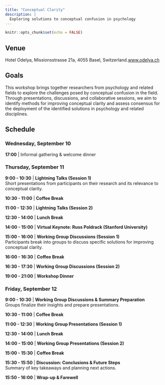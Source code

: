 ```yaml
---
title: "Conceptual Clarity"
description: |
  Exploring solutions to conceptual confusion in psychology
---
```


```r
knitr::opts_chunk$set(echo = FALSE)
```

## Venue

Hotel Odelya,  Missionsstrasse 21a, 4055 Basel, Switzerland.[www.odelya.ch](https://www.odelya.ch/en/hotel)

## Goals

This workshop brings together researchers from psychology and related fields to explore the challenges posed by conceptual confusion in the field. Through presentations, discussions, and collaborative sessions, we aim to identify methods for improving conceptual clarity and assess consensus for the deployment of the identified solutions in psychology and related disciplines.

## Schedule


### Wednesday, September 10  
**17:00** | Informal gathering & welcome dinner  


### Thursday, September 11  

**9:00 - 10:30** | **Lightning Talks (Session 1)**  
Short presentations from participants on their research and its relevance to conceptual clarity.  

**10:30 - 11:00** | **Coffee Break**  

**11:00 - 12:30** | **Lightning Talks (Session 2)**  

**12:30 - 14:00** | **Lunch Break**  

**14:00 - 15:00** | **Virtual Keynote: Russ Poldrack (Stanford University)**  

**15:00 - 16:00** | **Working Group Discussions (Session 1)**  
Participants break into groups to discuss specific solutions for improving conceptual clarity.  

**16:00 - 16:30** | **Coffee Break**  

**16:30 - 17:30** | **Working Group Discussions (Session 2)**  

**19:00 - 21:00** | **Workshop Dinner**  

### Friday, September 12  

**9:00 - 10:30** | **Working Group Discussions & Summary Preparation**  
Groups finalize their insights and prepare presentations.  

**10:30 - 11:00** | **Coffee Break**  

**11:00 - 12:30** | **Working Group Presentations (Session 1)**  

**12:30 - 14:00** | **Lunch Break**  

**14:00 - 15:00** | **Working Group Presentations (Session 2)**  

**15:00 - 15:30** | **Coffee Break**  

**15:30 - 15:50** | **Discussion: Conclusions & Future Steps**  
Summary of key takeaways and planning next actions.  

**15:50 - 16:00** | **Wrap-up & Farewell**  
